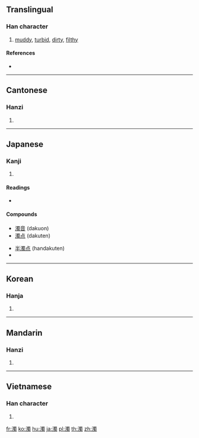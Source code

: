 {{also|浊}}
==Translingual==

===Han character===
{{Han char|rn=85|rad=水|as=13|sn=16|four=36127|canj=EWLI|ids=⿰氵蜀}}

# [[muddy]], [[turbid]], [[dirty]], [[filthy]]

====References====
* {{Han ref|kx=0654.190|dkj=18440|dj=1064.160|hdz=31758.030|uh=6FC1|ud=28609|bh=BF42|bd=48962}}

----

==Cantonese==

===Hanzi===
{{yue-hanzi|jyut=zuk6|y=juk6|sim=浊}}

# {{defn|lang=yue|sort=水13}}

----

==Japanese==

===Kanji===
{{ja-kanji|grade=c|rs=水13}}

# {{defn|lang=ja|sort=水13}}

====Readings====
* {{ja-readings|goon=[[だく]] (daku)|kanon=[[たく]] (taku)|kanyoon=[[じょく]] (joku)|kun=[[にごる|にご-る]] (nigoru), [[にごす|にご-す]] (nigosu), [[にごり|にご-り]] (nigori)}}

====Compounds====
{{top2}}
* [[濁音]] (dakuon)
* [[濁点]] (dakuten)
{{mid2}}
* [[半濁点]] (handakuten)
* {{term|連濁||[[rendaku]], sequential voicing|tr=[[れんだく]], [[rendaku]]|lang=ja|sc=Jpan}}
{{bottom}}

----

==Korean==

===Hanja===
{{ko-hanja|hangeul=[[탁]]|eumhun=|rv=tak|mr=t'ak|y=thak}}

# {{defn|lang=ko|sort=水13}}

----

==Mandarin==

===Hanzi===
{{cmn-hanzi|sim=浊|pin=[[xiǎn]] ([[xian3]]), [[zhuó]] ([[zhuo2]])|wg=hsien<sup>3</sup>, cho<sup>2</sup>}}

# {{defn|lang=cmn|sort=水13}}

----

==Vietnamese==

===Han character===
{{vi-hantu|[[trọc]], [[đục]], [[rục]], [[sộc]], [[chọc]], [[trạc]]|rs=水13}}

# {{defn|lang=vi|sort=水13}}

[[fr:濁]]
[[ko:濁]]
[[hu:濁]]
[[ja:濁]]
[[pl:濁]]
[[th:濁]]
[[zh:濁]]